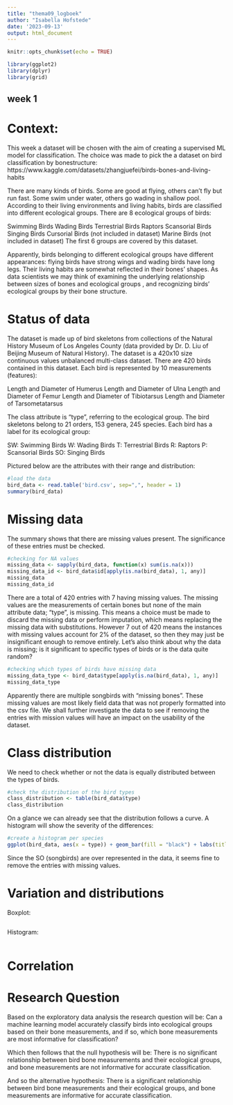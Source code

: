 ```yaml
---
title: "thema09_logboek"
author: "Isabella Hofstede"
date: '2023-09-13'
output: html_document
---
```


```r
knitr::opts_chunk$set(echo = TRUE)
```

```r
library(ggplot2)
library(dplyr)
library(grid)
```

## week 1

# Context:
This week a dataset will be chosen with the aim of creating a supervised ML model for classification. The choice was made to pick the a dataset on bird classification by bonestructure: https://www.kaggle.com/datasets/zhangjuefei/birds-bones-and-living-habits

There are many kinds of birds. Some are good at flying, others can't fly but run fast. Some swim under water, others go wading in shallow pool. According to their living environments and living habits, birds are classified into different ecological groups. There are 8 ecological groups of birds:

Swimming Birds
Wading Birds
Terrestrial Birds
Raptors
Scansorial Birds
Singing Birds
Cursorial Birds (not included in dataset)
Marine Birds (not included in dataset)
The first 6 groups are covered by this dataset.

Apparently, birds belonging to different ecological groups have different appearances: flying birds have strong wings and wading birds have long legs. Their living habits are somewhat reflected in their bones' shapes. As data scientists we may think of examining the underlying relationship between sizes of bones and ecological groups , and recognizing birds' ecological groups by their bone structure.

# Status of data
The dataset is made up of bird skeletons from collections of the Natural History Museum of Los Angeles County (data provided by Dr. D. Liu of Beijing Museum of Natural History). The dataset is a 420x10 size continuous values unbalanced multi-class dataset. There are 420 birds contained in this dataset. Each bird is represented by 10 measurements (features):

Length and Diameter of Humerus
Length and Diameter of Ulna
Length and Diameter of Femur
Length and Diameter of Tibiotarsus
Length and Diameter of Tarsometatarsus

The class attribute is "type", referring to the ecological group. The bird skeletons belong to 21 orders, 153 genera, 245 species. Each bird has a label for its ecological group:

SW: Swimming Birds
W: Wading Birds
T: Terrestrial Birds
R: Raptors
P: Scansorial Birds
SO: Singing Birds

Pictured below are the attributes with their range and distribution:
```r
#load the data
bird_data <- read.table('bird.csv', sep=",", header = 1)
summary(bird_data)
```
# Missing data
The summary shows that there are missing values present. The significance of these entries must be checked. 
 
```r
#checking for NA values 
missing_data <- sapply(bird_data, function(x) sum(is.na(x)))
missing_data_id <- bird_data$id[apply(is.na(bird_data), 1, any)]
missing_data
missing_data_id
```
There are a total of 420 entries with 7 having missing values. The missing values are the measurements of certain bones but none of the main attribute data; "type", is missing. This means a choice must be made to discard the missing data or perform imputation, which means replacing the missing data with substitutions. However 7 out of 420 means the instances with missing values account for 2% of the dataset, so then they may just be insignificant enough to remove entirely. Let's also think about why the data is missing; is it significant to specific types of birds or is the data quite random?

```r
#checking which types of birds have missing data
missing_data_type <- bird_data$type[apply(is.na(bird_data), 1, any)]
missing_data_type
```
Apparently there are multiple songbirds with "missing bones". These missing values are most likely field data that was not properly formatted into the csv file. We shall further investigate the data to see if removing the entries with mission values will have an impact on the usability of the dataset. 

# Class distribution 
We need to check whether or not the data is equally distributed between the types of birds. 
```r
#check the distribution of the bird types
class_distribution <- table(bird_data$type)
class_distribution
```
On a glance we can already see that the distribution follows a curve. A histogram will show the severity of the differences: 

```r
#create a histogram per species
ggplot(bird_data, aes(x = type)) + geom_bar(fill = "black") + labs(title = "distribution of bird species", x = "species", y = "count")
```

Since the SO (songbirds) are over represented in the data, it seems fine to remove the entries with missing values. 

# Variation and distributions 
Boxplot:
```r

```

Histogram:
```r

```




# Correlation 



# Research Question 
Based on the exploratory data analysis the research question will be: Can a machine learning model accurately classify birds into ecological groups based on their bone measurements, and if so, which bone measurements are most informative for classification? 

Which then follows that the null hypothesis will be: There is no significant relationship between bird bone measurements and their ecological groups, and bone measurements are not informative for accurate classification. 

And so the alternative hypothesis: There is a significant relationship between bird bone measurements and their ecological groups, and bone measurements are informative for accurate classification. 